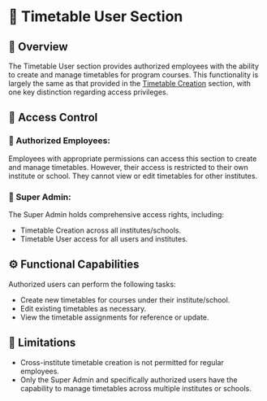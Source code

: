 # 📅 Timetable User Section

## 🎯 Overview

The Timetable User section provides authorized employees with the ability to create and manage timetables for program courses. This functionality is largely the same as that provided in the [Timetable Creation](/modules/academics/acadmic-master/tt-creation) section, with one key distinction regarding access privileges.

## 🔐 Access Control

### 👥 Authorized Employees:
Employees with appropriate permissions can access this section to create and manage timetables. However, their access is restricted to their own institute or school. They cannot view or edit timetables for other institutes.

### 👑 Super Admin:
The Super Admin holds comprehensive access rights, including:

- Timetable Creation across all institutes/schools.
- Timetable User access for all users and institutes.

## ⚙️ Functional Capabilities

Authorized users can perform the following tasks:

- Create new timetables for courses under their institute/school.
- Edit existing timetables as necessary.
- View the timetable assignments for reference or update.

## 🚫 Limitations

- Cross-institute timetable creation is not permitted for regular employees.
- Only the Super Admin and specifically authorized users have the capability to manage timetables across multiple institutes or schools.

